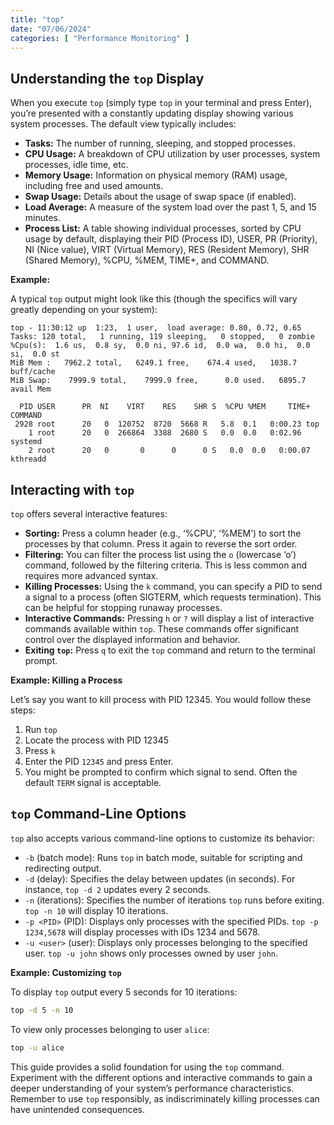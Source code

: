 ```yaml
---
title: "top"
date: "07/06/2024"
categories: [ "Performance Monitoring" ]
---
```

## Understanding the `top` Display

When you execute `top` (simply type `top` in your terminal and press Enter), you're presented with a constantly updating display showing various system processes. The default view typically includes:

* **Tasks:** The number of running, sleeping, and stopped processes.
* **CPU Usage:**  A breakdown of CPU utilization by user processes, system processes, idle time, etc.
* **Memory Usage:**  Information on physical memory (RAM) usage, including free and used amounts.
* **Swap Usage:**  Details about the usage of swap space (if enabled).
* **Load Average:**  A measure of the system load over the past 1, 5, and 15 minutes.
* **Process List:** A table showing individual processes, sorted by CPU usage by default, displaying their PID (Process ID), USER, PR (Priority), NI (Nice value), VIRT (Virtual Memory), RES (Resident Memory), SHR (Shared Memory), %CPU, %MEM, TIME+, and COMMAND.

**Example:**

A typical `top` output might look like this (though the specifics will vary greatly depending on your system):

```
top - 11:30:12 up  1:23,  1 user,  load average: 0.80, 0.72, 0.65
Tasks: 120 total,   1 running, 119 sleeping,   0 stopped,   0 zombie
%Cpu(s):  1.6 us,  0.8 sy,  0.0 ni, 97.6 id,  0.0 wa,  0.0 hi,  0.0 si,  0.0 st
MiB Mem :   7962.2 total,   6249.1 free,    674.4 used,   1038.7 buff/cache
MiB Swap:    7999.9 total,    7999.9 free,      0.0 used.   6895.7 avail Mem 

  PID USER      PR  NI    VIRT    RES    SHR S  %CPU %MEM     TIME+ COMMAND
 2928 root      20   0  120752  8720  5668 R   5.8  0.1   0:00.23 top
    1 root      20   0  266864  3388  2680 S   0.0  0.0   0:02.96 systemd
    2 root      20   0       0      0      0 S   0.0  0.0   0:00.07 kthreadd
```


## Interacting with `top`

`top` offers several interactive features:

* **Sorting:** Press a column header (e.g., '%CPU', '%MEM') to sort the processes by that column.  Press it again to reverse the sort order.
* **Filtering:** You can filter the process list using the `o` (lowercase 'o') command, followed by the filtering criteria. This is less common and requires more advanced syntax.
* **Killing Processes:**  Using the `k` command, you can specify a PID to send a signal to a process (often SIGTERM, which requests termination). This can be helpful for stopping runaway processes.
* **Interactive Commands:** Pressing `h` or `?` will display a list of interactive commands available within `top`.  These commands offer significant control over the displayed information and behavior.
* **Exiting `top`:** Press `q` to exit the `top` command and return to the terminal prompt.

**Example: Killing a Process**

Let's say you want to kill process with PID 12345. You would follow these steps:

1. Run `top`
2. Locate the process with PID 12345
3. Press `k`
4. Enter the PID `12345` and press Enter.
5. You might be prompted to confirm which signal to send. Often the default `TERM` signal is acceptable.


##  `top` Command-Line Options

`top` also accepts various command-line options to customize its behavior:

* `-b` (batch mode): Runs `top` in batch mode, suitable for scripting and redirecting output.
* `-d` (delay): Specifies the delay between updates (in seconds).  For instance, `top -d 2` updates every 2 seconds.
* `-n` (iterations): Specifies the number of iterations `top` runs before exiting. `top -n 10` will display 10 iterations.
* `-p <PID>` (PID): Displays only processes with the specified PIDs. `top -p 1234,5678` will display processes with IDs 1234 and 5678.
* `-u <user>` (user): Displays only processes belonging to the specified user. `top -u john` shows only processes owned by user `john`.


**Example:  Customizing `top`**

To display `top` output every 5 seconds for 10 iterations:

```bash
top -d 5 -n 10
```

To view only processes belonging to user `alice`:

```bash
top -u alice
```

This guide provides a solid foundation for using the `top` command.  Experiment with the different options and interactive commands to gain a deeper understanding of your system's performance characteristics.  Remember to use `top` responsibly, as indiscriminately killing processes can have unintended consequences.

